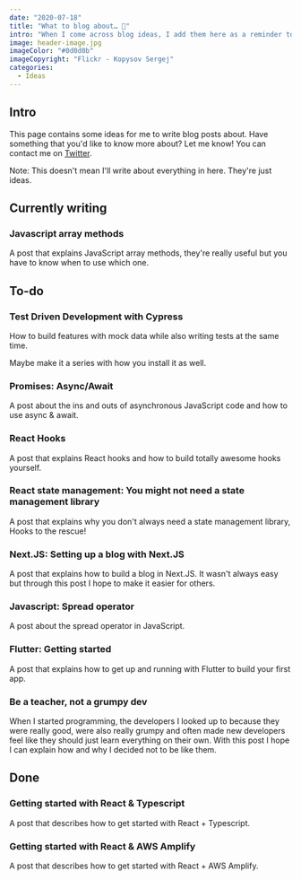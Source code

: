 ```yaml
---
date: "2020-07-18"
title: "What to blog about… 🤔️"
intro: "When I come across blog ideas, I add them here as a reminder to write about them."
image: header-image.jpg
imageColor: "#0d0d0b"
imageCopyright: "Flickr - Kopysov Sergej"
categories:
  - Ideas
---
```


## Intro

This page contains some ideas for me to write blog posts about. Have something that you'd like to know more about? Let me know! You can contact me on [Twitter](https://twitter.com/Jordy_vD_).

Note: This doesn't mean I'll write about everything in here. They're just ideas.

## Currently writing

### Javascript array methods

A post that explains JavaScript array methods, they're really useful but you have to know when to use which one.

## To-do

### Test Driven Development with Cypress

How to build features with mock data while also writing tests at the same time.

Maybe make it a series with how you install it as well.

### Promises: Async/Await

A post about the ins and outs of asynchronous JavaScript code and how to use async & await.

### React Hooks

A post that explains React hooks and how to build totally awesome hooks yourself.

### React state management: You might not need a state management library

A post that explains why you don't always need a state management library, Hooks to the rescue!

### Next.JS: Setting up a blog with Next.JS

A post that explains how to build a blog in Next.JS. It wasn't always easy but through this post I hope to make it easier for others.

### Javascript: Spread operator

A post about the spread operator in JavaScript.

### Flutter: Getting started

A post that explains how to get up and running with Flutter to build your first app.

### Be a teacher, not a grumpy dev

When I started programming, the developers I looked up to because they were really good, were also really grumpy and often made new developers feel like they should just learn everything on their own. With this post I hope I can explain how and why I decided not to be like them.

## Done

### Getting started with React & Typescript

A post that describes how to get started with React + Typescript.

### Getting started with React & AWS Amplify

A post that describes how to get started with React + AWS Amplify.
